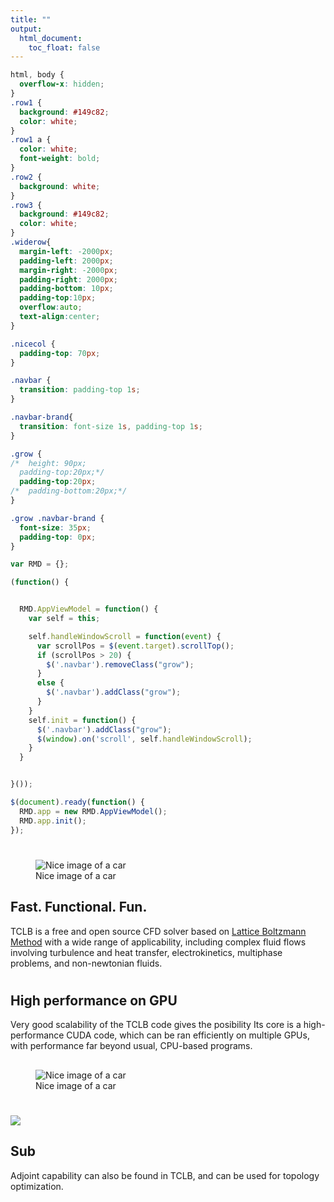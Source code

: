 ```yaml
---
title: ""
output: 
  html_document:
    toc_float: false
---
```


```css
html, body {
  overflow-x: hidden;
}
.row1 {
  background: #149c82;
  color: white;
}
.row1 a {
  color: white;
  font-weight: bold;
}
.row2 {
  background: white; 
}
.row3 {
  background: #149c82;
  color: white;
}
.widerow{
  margin-left: -2000px;
  padding-left: 2000px;
  margin-right: -2000px;
  padding-right: 2000px;
  padding-bottom: 10px;
  padding-top:10px;
  overflow:auto;
  text-align:center;
}

.nicecol {
  padding-top: 70px;
}

.navbar {
  transition: padding-top 1s;
}

.navbar-brand{
  transition: font-size 1s, padding-top 1s;
}

.grow {
/*  height: 90px;
  padding-top:20px;*/
  padding-top:20px;
/*  padding-bottom:20px;*/
}

.grow .navbar-brand {
  font-size: 35px;
  padding-top: 0px;
}
```

```js
var RMD = {};

(function() {


  RMD.AppViewModel = function() {
    var self = this;

    self.handleWindowScroll = function(event) {
      var scrollPos = $(event.target).scrollTop();
      if (scrollPos > 20) {
        $('.navbar').removeClass("grow");
      }
      else {
        $('.navbar').addClass("grow");
      }
    }
    self.init = function() {
      $('.navbar').addClass("grow");
      $(window).on('scroll', self.handleWindowScroll);
    }
  }


}());

$(document).ready(function() {
  RMD.app = new RMD.AppViewModel();
  RMD.app.init();
});
```

# {.widerow .row1}
## {.col-sm-7}

![Nice image of a car](images/carU.png)

## Fast. Functional. Fun. {.col-sm-5 .nicecol}

TCLB is a free and open source CFD solver based on <a href="https://en.wikipedia.org/wiki/Lattice_Boltzmann_methods">Lattice Boltzmann Method</a> with a wide range of applicability, including complex fluid flows involving turbulence and heat transfer, electrokinetics, multiphase problems, and non-newtonian fluids.

# {.widerow .row2}
## High performance on GPU {.col-sm-5 .nicecol}

Very good scalability of the TCLB code gives the posibility Its core is a high-performance CUDA code, which can be ran efficiently on multiple GPUs, with performance far beyond usual, CPU-based programs.

## {.col-sm-7}

![Nice image of a car](images/carU.png)

# {.widerow .row3}
## {.col-sm-7}

![](images/main_3.png)

## Sub {.col-sm-5 .nicecol}

Adjoint capability can also be found in TCLB, and can be used for topology optimization.
